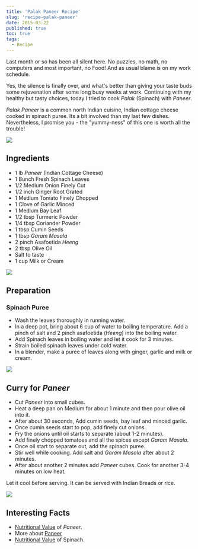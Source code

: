 ```yaml
---
title: 'Palak Paneer Recipe'
slug: 'recipe-palak-paneer'
date: 2015-03-22
published: true
toc: true
tags:
  - Recipe
---
```


Last month or so has been all silent here. No puzzles, no math, no computers and most important, no
Food! And as usual blame is on my work schedule.

Yes, the silence is finally over, and what's better than giving your taste buds some rejuvenation
after some long busy weeks at work. Continuing with my healthy but tasty choices, today I tried to
cook _Palak_ (Spinach) with _Paneer_.

_Palak_ _Paneer_ is a common north Indian cuisine, Indian cottage cheese cooked in spinach puree.
Its a bit involved than my last few dishes. Nevertheless, I promise you - the "yummy-ness" of this
one is worth all the trouble!

<img class="w-full max-w-2xl mx-auto" src="https://res.cloudinary.com/sadanandsingh/image/upload/v1496963332/PalakPaneer1_ugytqp.jpg"/>

## Ingredients

- 1 lb _Paneer_ (Indian Cottage Cheese)
- 1 Bunch Fresh Spinach Leaves
- 1/2 Medium Onion Finely Cut
- 1/2 inch Ginger Root Grated
- 1 Medium Tomato Finely Chopped
- 1 Clove of Garlic Minced
- 1 Medium Bay Leaf
- 1/2 tbsp Turmeric Powder
- 1/4 tbsp Coriander Powder
- 1 tbsp Cumin Seeds
- 1 tbsp _Garam_ _Masala_
- 2 pinch Asafoetida _Heeng_
- 2 tbsp Olive Oil
- Salt to taste
- 1 cup Milk or Cream

<img class="w-full max-w-2xl mx-auto" src="https://res.cloudinary.com/sadanandsingh/image/upload/v1496963332/PalakPaneer2_fdmyku.jpg"/>

## Preparation

### Spinach Puree

- Wash the leaves thoroughly in running water.
- In a deep pot, bring about 6 cup of water to boiling temperature. Add a pinch of salt and 2 pinch
  asafoetida (_Heeng_) into the boiling water.
- Add Spinach leaves in boiling water and let it cook for 3 minutes.
- Strain boiled spinach leaves under cold water.
- In a blender, make a puree of leaves along with ginger, garlic and milk or cream.

<img class="w-full max-w-2xl mx-auto" src="https://res.cloudinary.com/sadanandsingh/image/upload/v1496963333/PalakPaneer3_ckjnjp.jpg"/>

## Curry for _Paneer_

- Cut _Paneer_ into small cubes.
- Heat a deep pan on Medium for about 1 minute and then pour olive oil into it.
- After about 30 seconds, Add cumin seeds, bay leaf and minced garlic.
- Once cumin seeds start to pop, add finely cut onions.
- Fry the onions until oil starts to separate (about 1-2 minutes).
- Add finely chopped tomatoes and all the spices except _Garam_ _Masala_.
- Once oil start to separate out, add the spinach puree.
- Stir well while cooking. Add salt and _Garam_ _Masala_ after about 2 minutes.
- After about another 2 minutes add _Paneer_ cubes. Cook for another 3-4 minutes on low heat.

Let it cool before serving. It can be served with Indian Breads or rice.

<img class="w-full max-w-2xl mx-auto" src="https://res.cloudinary.com/sadanandsingh/image/upload/v1496963332/PalakPaneer_me9asd.jpg"/>

## Interesting Facts

- [Nutritional Value](https://nutritiondata.self.com/facts/recipe/1770692/2) of _Paneer_.
- More about [Paneer](https://en.wikipedia.org/wiki/Paneer)
- [Nutritional Value](https://www.whfoods.com/genpage.php?tname=foodspice&dbid=43) of Spinach.
